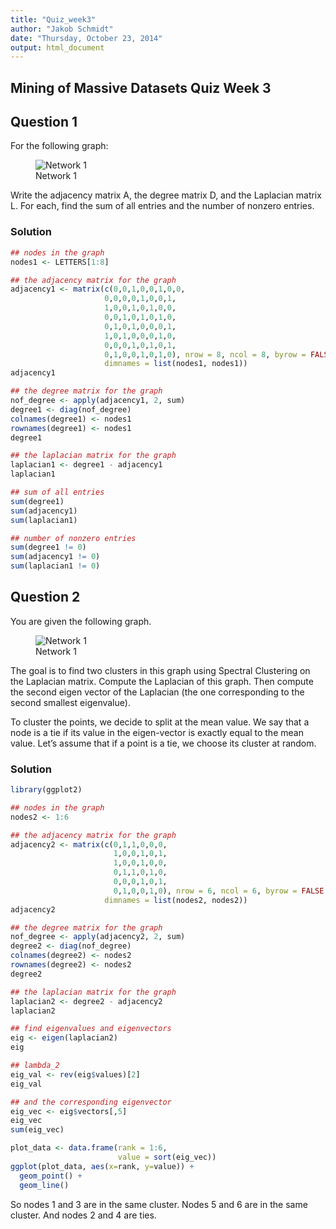 ```yaml
---
title: "Quiz_week3"
author: "Jakob Schmidt"
date: "Thursday, October 23, 2014"
output: html_document
---
```


Mining of Massive Datasets Quiz Week 3
---

## Question 1
For the following graph:

![Network 1](figures/quiz_week3_img1.gif)

Write the adjacency matrix A, the degree matrix D, and the Laplacian matrix L. For each, find the sum of all entries and the number of nonzero entries.

### Solution
```r
## nodes in the graph
nodes1 <- LETTERS[1:8]

## the adjacency matrix for the graph
adjacency1 <- matrix(c(0,0,1,0,0,1,0,0,
                     0,0,0,0,1,0,0,1,
                     1,0,0,1,0,1,0,0,
                     0,0,1,0,1,0,1,0,
                     0,1,0,1,0,0,0,1,
                     1,0,1,0,0,0,1,0,
                     0,0,0,1,0,1,0,1,
                     0,1,0,0,1,0,1,0), nrow = 8, ncol = 8, byrow = FALSE, 
                     dimnames = list(nodes1, nodes1))
adjacency1

## the degree matrix for the graph
nof_degree <- apply(adjacency1, 2, sum)
degree1 <- diag(nof_degree)
colnames(degree1) <- nodes1
rownames(degree1) <- nodes1
degree1

## the laplacian matrix for the graph
laplacian1 <- degree1 - adjacency1
laplacian1

## sum of all entries
sum(degree1)
sum(adjacency1)
sum(laplacian1)

## number of nonzero entries
sum(degree1 != 0)
sum(adjacency1 != 0)
sum(laplacian1 != 0)
```


## Question 2
You are given the following graph.

![Network 1](figures/quiz_week3_img2.gif)

The goal is to find two clusters in this graph using Spectral Clustering on the Laplacian matrix. Compute the Laplacian of this graph. Then compute the second eigen vector of the Laplacian (the one corresponding to the second smallest eigenvalue).

To cluster the points, we decide to split at the mean value. We say that a node is a tie if its value in the eigen-vector is exactly equal to the mean value. Let's assume that if a point is a tie, we choose its cluster at random.

### Solution
```r
library(ggplot2)

## nodes in the graph
nodes2 <- 1:6

## the adjacency matrix for the graph
adjacency2 <- matrix(c(0,1,1,0,0,0,
                       1,0,0,1,0,1,
                       1,0,0,1,0,0,
                       0,1,1,0,1,0,
                       0,0,0,1,0,1,
                       0,1,0,0,1,0), nrow = 6, ncol = 6, byrow = FALSE, 
                     dimnames = list(nodes2, nodes2))
adjacency2

## the degree matrix for the graph
nof_degree <- apply(adjacency2, 2, sum)
degree2 <- diag(nof_degree)
colnames(degree2) <- nodes2
rownames(degree2) <- nodes2
degree2

## the laplacian matrix for the graph
laplacian2 <- degree2 - adjacency2
laplacian2

## find eigenvalues and eigenvectors
eig <- eigen(laplacian2)
eig

## lambda_2
eig_val <- rev(eig$values)[2]
eig_val

## and the corresponding eigenvector
eig_vec <- eig$vectors[,5]
eig_vec
sum(eig_vec)

plot_data <- data.frame(rank = 1:6,
                        value = sort(eig_vec))
ggplot(plot_data, aes(x=rank, y=value)) +
  geom_point() +
  geom_line()
```

So nodes 1 and 3 are in the same cluster.
Nodes 5 and 6 are in the same cluster.
And nodes 2 and 4 are ties.











